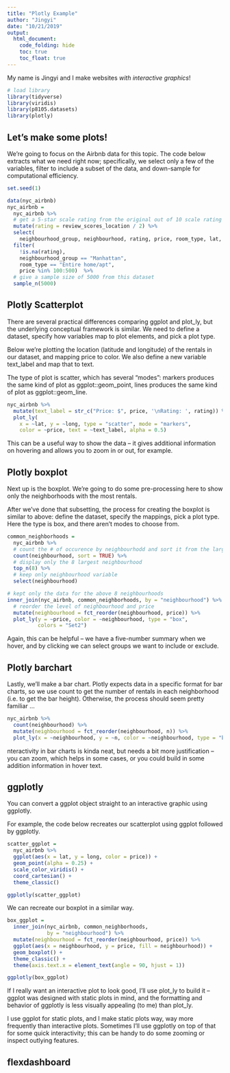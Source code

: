 ```yaml
---
title: "Plotly Example"
author: "Jingyi"
date: "10/21/2019"
output: 
  html_document:
    code_folding: hide
    toc: true
    toc_float: true
---
```


My name is Jingyi and I make websites _with interactive graphics_!

```r

# load library
library(tidyverse)
library(viridis)
library(p8105.datasets)
library(plotly)

```


## Let's make some plots! 

We’re going to focus on the Airbnb data for this topic. The code below extracts what we need right now; specifically, we select only a few of the variables, filter to include a subset of the data, and down-sample for computational efficiency.

```r

set.seed(1)

data(nyc_airbnb)
nyc_airbnb = 
  nyc_airbnb %>% 
  # get a 5-star scale rating from the original out of 10 scale rating 
  mutate(rating = review_scores_location / 2) %>%
  select(
    neighbourhood_group, neighbourhood, rating, price, room_type, lat, long) %>%
  filter(
    !is.na(rating), 
    neighbourhood_group == "Manhattan",
    room_type == "Entire home/apt",
    price %in% 100:500)  %>% 
  # give a sample size of 5000 from this dataset
  sample_n(5000)

```

## Plotly Scatterplot

There are several practical differences comparing ggplot and plot_ly, but the underlying conceptual framework is similar. We need to define a dataset, specify how variables map to plot elements, and pick a plot type.

Below we’re plotting the location (latitude and longitude) of the rentals in our dataset, and mapping price to color. We also define a new variable text_label and map that to text.

The type of plot is scatter, which has several “modes”: markers produces the same kind of plot as ggplot::geom_point, lines produces the same kind of plot as ggplot::geom_line.

```r

nyc_airbnb %>%
  mutate(text_label = str_c("Price: $", price, '\nRating: ', rating)) %>% 
  plot_ly(
    x = ~lat, y = ~long, type = "scatter", mode = "markers",
    color = ~price, text = ~text_label, alpha = 0.5)

```

This can be a useful way to show the data – it gives additional information on hovering and allows you to zoom in or out, for example.

## Plotly boxplot

Next up is the boxplot. We’re going to do some pre-processing here to show only the neighborhoods with the most rentals.

After we’ve done that subsetting, the process for creating the boxplot is similar to above: define the dataset, specify the mappings, pick a plot type. Here the type is box, and there aren’t modes to choose from.

```r

common_neighborhoods =
  nyc_airbnb %>% 
  # count the # of occurence by neighbourhodd and sort it from the largest to the smallest
  count(neighbourhood, sort = TRUE) %>% 
  # display only the 8 largest neighbourhood
  top_n(8) %>% 
  # keep only neighbourhood variable
  select(neighbourhood)

# kept only the data for the above 8 neighbourhoods
inner_join(nyc_airbnb, common_neighborhoods, by = "neighbourhood") %>% 
  # reorder the level of neighbourhood and price
  mutate(neighbourhood = fct_reorder(neighbourhood, price)) %>% 
  plot_ly(y = ~price, color = ~neighbourhood, type = "box",
          colors = "Set2")

```

Again, this can be helpful – we have a five-number summary when we hover, and by clicking we can select groups we want to include or exclude.

## Plotly barchart

Lastly, we’ll make a bar chart. Plotly expects data in a specific format for bar charts, so we use count to get the number of rentals in each neighborhood (i.e. to get the bar height). Otherwise, the process should seem pretty familiar …

```r

nyc_airbnb %>% 
  count(neighbourhood) %>% 
  mutate(neighbourhood = fct_reorder(neighbourhood, n)) %>% 
  plot_ly(x = ~neighbourhood, y = ~n, color = ~neighbourhood, type = "bar")

```

nteractivity in bar charts is kinda neat, but needs a bit more justification – you can zoom, which helps in some cases, or you could build in some addition information in hover text.

## ggplotly

You can convert a ggplot object straight to an interactive graphic using ggplotly.

For example, the code below recreates our scatterplot using ggplot followed by ggplotly.

```r

scatter_ggplot = 
  nyc_airbnb %>%
  ggplot(aes(x = lat, y = long, color = price)) +
  geom_point(alpha = 0.25) +
  scale_color_viridis() +
  coord_cartesian() +
  theme_classic()

ggplotly(scatter_ggplot)

```

We can recreate our boxplot in a similar way.

```r

box_ggplot = 
  inner_join(nyc_airbnb, common_neighborhoods,
             by = "neighbourhood") %>% 
  mutate(neighbourhood = fct_reorder(neighbourhood, price)) %>% 
  ggplot(aes(x = neighbourhood, y = price, fill = neighbourhood)) +
  geom_boxplot() +
  theme_classic() + 
  theme(axis.text.x = element_text(angle = 90, hjust = 1))

ggplotly(box_ggplot)

```

If I really want an interactive plot to look good, I’ll use plot_ly to build it – ggplot was designed with static plots in mind, and the formatting and behavior of ggplotly is less visually appealing (to me) than plot_ly.

I use ggplot for static plots, and I make static plots way, way more frequently than interactive plots. Sometimes I’ll use ggplotly on top of that for some quick interactivity; this can be handy to do some zooming or inspect outlying features.

## flexdashboard

